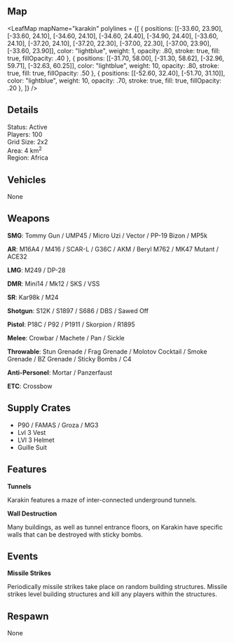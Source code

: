 
## Map

<LeafMap 
mapName="karakin"
polylines = {[ 
  { positions: [[-33.60, 23.90], [-33.60, 24.10], [-34.60, 24.10], [-34.60, 24.40], [-34.90, 24.40], [-33.60, 24.10], [-37.20, 24.10], [-37.20, 22.30], [-37.00, 22.30], [-37.00, 23.90], [-33.60, 23.90]], 
    color: "lightblue", 
    weight: 1,
    opacity: .80,
    stroke: true,
    fill: true,
    fillOpacity: .40
  },
  { positions: [[-31.70, 58.00], [-31.30, 58.62], [-32.96, 59.71], [-32.63, 60.25]], 
    color: "lightblue", 
    weight: 10,
    opacity: .80,
    stroke: true,
    fill: true,
    fillOpacity: .50
  },
  { positions: [[-52.60, 32.40], [-51.70, 31.10]], 
    color: "lightblue", 
    weight: 10,
    opacity: .70,
    stroke: true,
    fill: true,
    fillOpacity: .20
  },
]}
/>

## Details

Status: Active  
Players: 100  
Grid Size: 2x2  
Area: 4 km<sup>2</sup>  
Region: Africa  

## Vehicles

None  

## Weapons

**SMG**: Tommy Gun / UMP45 / Micro Uzi / Vector / PP-19 Bizon / MP5k  

**AR**: M16A4 / M416 / SCAR-L / G36C / AKM / Beryl M762 / MK47 Mutant / ACE32  

**LMG**: M249 / DP-28  

**DMR**: Mini14 / Mk12 / SKS / VSS  

**SR**: Kar98k / M24

**Shotgun**: S12K / S1897 / S686 / DBS / Sawed Off  

**Pistol**: P18C / P92 / P1911 / Skorpion / R1895  

**Melee**: Crowbar / Machete / Pan / Sickle  

**Throwable**: Stun Grenade / Frag Grenade / Molotov Cocktail / Smoke Grenade / BZ Grenade / Sticky Bombs / C4  

**Anti-Personel**: Mortar / Panzerfaust  

**ETC**: Crossbow  

## Supply Crates

- P90 / FAMAS / Groza / MG3
- Lvl 3 Vest
- LVl 3 Helmet
- Guille Suit 

## Features

**Tunnels**  

Karakin features a maze of inter-connected underground tunnels. 

**Wall Destruction**  

Many buildings, as well as tunnel entrance floors, on Karakin have specific walls that can be destroyed with sticky bombs.  

## Events

**Missile Strikes**  

Periodically missile strikes take place on random building structures. Missile strikes level building structures and kill any players within the structures.   

## Respawn

None  